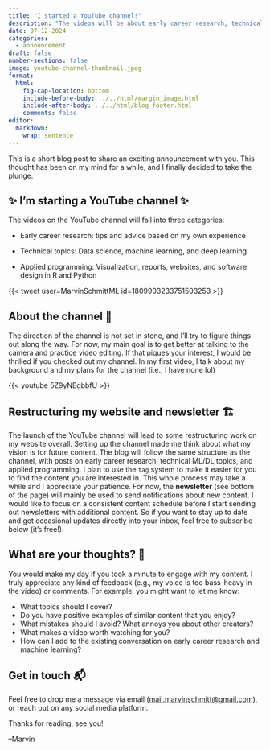 ```yaml
---
title: "I started a YouTube channel!"
description: "The videos will be about early career research, technical ML/DL topics, and applied programming in R and Python. Check out my first video!"
date: 07-12-2024
categories: 
  - announcement
draft: false
number-sections: false
image: youtube-channel-thumbnail.jpeg
format:
  html:
    fig-cap-location: bottom
    include-before-body: ../../html/margin_image.html
    include-after-body: ../../html/blog_footer.html
    comments: false
editor: 
  markdown: 
    wrap: sentence
---
```


This is a short blog post to share an exciting announcement with you.
This thought has been on my mind for a while, and I finally decided to take the plunge.

## ✨ I’m starting a YouTube channel ✨

The videos on the YouTube channel will fall into three categories:

-   Early career research: tips and advice based on my own experience

-   Technical topics: Data science, machine learning, and deep learning

-   Applied programming: Visualization, reports, websites, and software design in R and Python

{{< tweet user=MarvinSchmittML id=1809903233751503253 >}}

## About the channel 🧭

The direction of the channel is not set in stone, and I’ll try to figure things out along the way.
For now, my main goal is to get better at talking to the camera and practice video editing.
If that piques your interest, I would be thrilled if you checked out my channel.
In my first video, I talk about my background and my plans for the channel (i.e., I have none lol)

{{< youtube 5Z9yNEgbbfU >}}

## Restructuring my website and newsletter 🏗

The launch of the YouTube channel will lead to some restructuring work on my website overall.
Setting up the channel made me think about what my vision is for future content.
The blog will follow the same structure as the channel, with posts on early career research, technical ML/DL topics, and applied programming.
I plan to use the `tag` system to make it easier for you to find the content you are interested in.
This whole process may take a while and I appreciate your patience.
For now, the **newsletter** (see bottom of the page) will mainly be used to send notifications about new content.
I would like to focus on a consistent content schedule before I start sending out newsletters with additional content.
So if you want to stay up to date and get occasional updates directly into your inbox, feel free to subscribe below (it's free!).

## What are your thoughts? 🧠

You would make my day if you took a minute to engage with my content.
I truly appreciate any kind of feedback (e.g., my voice is too bass-heavy in the video) or comments.
For example, you might want to let me know:

-   What topics should I cover?
-   Do you have positive examples of similar content that you enjoy?
-   What mistakes should I avoid? What annoys you about other creators?
-   What makes a video worth watching for you?
-   How can I add to the existing conversation on early career research and machine learning?

## Get in touch 📬

Feel free to drop me a message via email ([mail.marvinschmitt@gmail.com](mailto:mail.marvinschmitt@gmail.com)), or reach out on any social media platform.

Thanks for reading, see you!

--Marvin
